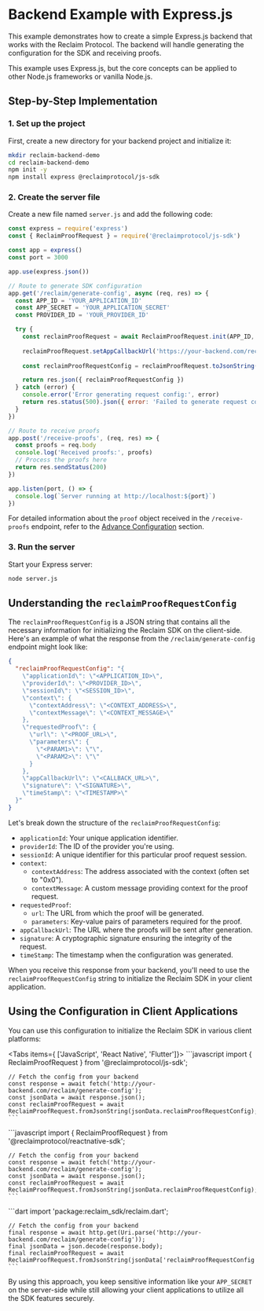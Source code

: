 

# Backend Example with Express.js

This example demonstrates how to create a simple Express.js backend that works with the Reclaim Protocol. The backend will handle generating the configuration for the SDK and receiving proofs.

<Callout type="info">
  This example uses Express.js, but the core concepts can be applied to other Node.js frameworks or vanilla Node.js.
</Callout>

## Step-by-Step Implementation

### 1. Set up the project

First, create a new directory for your backend project and initialize it:

```bash
mkdir reclaim-backend-demo
cd reclaim-backend-demo
npm init -y
npm install express @reclaimprotocol/js-sdk
```

### 2. Create the server file

Create a new file named `server.js` and add the following code:

```javascript
const express = require('express')
const { ReclaimProofRequest } = require('@reclaimprotocol/js-sdk')

const app = express()
const port = 3000

app.use(express.json())

// Route to generate SDK configuration
app.get('/reclaim/generate-config', async (req, res) => {
  const APP_ID = 'YOUR_APPLICATION_ID'
  const APP_SECRET = 'YOUR_APPLICATION_SECRET'
  const PROVIDER_ID = 'YOUR_PROVIDER_ID'

  try {
    const reclaimProofRequest = await ReclaimProofRequest.init(APP_ID, APP_SECRET, PROVIDER_ID)
    
    reclaimProofRequest.setAppCallbackUrl('https://your-backend.com/receive-proofs')
    
    const reclaimProofRequestConfig = reclaimProofRequest.toJsonString()

    return res.json({ reclaimProofRequestConfig })
  } catch (error) {
    console.error('Error generating request config:', error)
    return res.status(500).json({ error: 'Failed to generate request config' })
  }
})

// Route to receive proofs
app.post('/receive-proofs', (req, res) => {
  const proofs = req.body
  console.log('Received proofs:', proofs)
  // Process the proofs here
  return res.sendStatus(200)
})

app.listen(port, () => {
  console.log(`Server running at http://localhost:${port}`)
})
```

For detailed information about the `proof` object received in the `/receive-proofs` endpoint, refer to the [Advance Configuration](../advance-configurations/advance-options#understanding-the-proof-structure) section.

### 3. Run the server

Start your Express server:

```bash
node server.js
```

## Understanding the `reclaimProofRequestConfig`

The `reclaimProofRequestConfig` is a JSON string that contains all the necessary information for initializing the Reclaim SDK on the client-side. Here's an example of what the response from the `/reclaim/generate-config` endpoint might look like:

```json
{
  "reclaimProofRequestConfig": "{
    \"applicationId\": \"<APPLICATION_ID>\",
    \"providerId\": \"<PROVIDER_ID>\",
    \"sessionId\": \"<SESSION_ID>\",
    \"context\": {
      \"contextAddress\": \"<CONTEXT_ADDRESS>\",
      \"contextMessage\": \"<CONTEXT_MESSAGE>\"
    },
    \"requestedProof\": {
      \"url\": \"<PROOF_URL>\",
      \"parameters\": {
        \"<PARAM1>\": \"\",
        \"<PARAM2>\": \"\"
      }
    },
    \"appCallbackUrl\": \"<CALLBACK_URL>\",
    \"signature\": \"<SIGNATURE>\",
    \"timeStamp\": \"<TIMESTAMP>\"
  }"
}
```

Let's break down the structure of the `reclaimProofRequestConfig`:

- `applicationId`: Your unique application identifier.
- `providerId`: The ID of the provider you're using.
- `sessionId`: A unique identifier for this particular proof request session.
- `context`: 
  - `contextAddress`: The address associated with the context (often set to "0x0").
  - `contextMessage`: A custom message providing context for the proof request.
- `requestedProof`:
  - `url`: The URL from which the proof will be generated.
  - `parameters`: Key-value pairs of parameters required for the proof.
- `appCallbackUrl`: The URL where the proofs will be sent after generation.
- `signature`: A cryptographic signature ensuring the integrity of the request.
- `timeStamp`: The timestamp when the configuration was generated.

When you receive this response from your backend, you'll need to use the `reclaimProofRequestConfig` string to initialize the Reclaim SDK in your client application.

## Using the Configuration in Client Applications

You can use this configuration to initialize the Reclaim SDK in various client platforms:


<Tabs items={ ['JavaScript', 'React Native', 'Flutter']}>
  <Tab>
    ```javascript
    import { ReclaimProofRequest } from '@reclaimprotocol/js-sdk';

    // Fetch the config from your backend
    const response = await fetch('http://your-backend.com/reclaim/generate-config');
    const jsonData = await response.json();
    const reclaimProofRequest = await ReclaimProofRequest.fromJsonString(jsonData.reclaimProofRequestConfig);
    ```
  </Tab>
  <Tab>
    ```javascript
    import { ReclaimProofRequest } from '@reclaimprotocol/reactnative-sdk';

    // Fetch the config from your backend
    const response = await fetch('http://your-backend.com/reclaim/generate-config');
    const jsonData = await response.json();
    const reclaimProofRequest = await ReclaimProofRequest.fromJsonString(jsonData.reclaimProofRequestConfig);
    ```
  </Tab>
    <Tab>
    ```dart
    import 'package:reclaim_sdk/reclaim.dart';

    // Fetch the config from your backend
    final response = await http.get(Uri.parse('http://your-backend.com/reclaim/generate-config'));
    final jsonData = json.decode(response.body);
    final reclaimProofRequest = await ReclaimProofRequest.fromJsonString(jsonData['reclaimProofRequestConfig']);
    ```
  </Tab>
</Tabs>

By using this approach, you keep sensitive information like your `APP_SECRET` on the server-side while still allowing your client applications to utilize all the SDK features securely.
